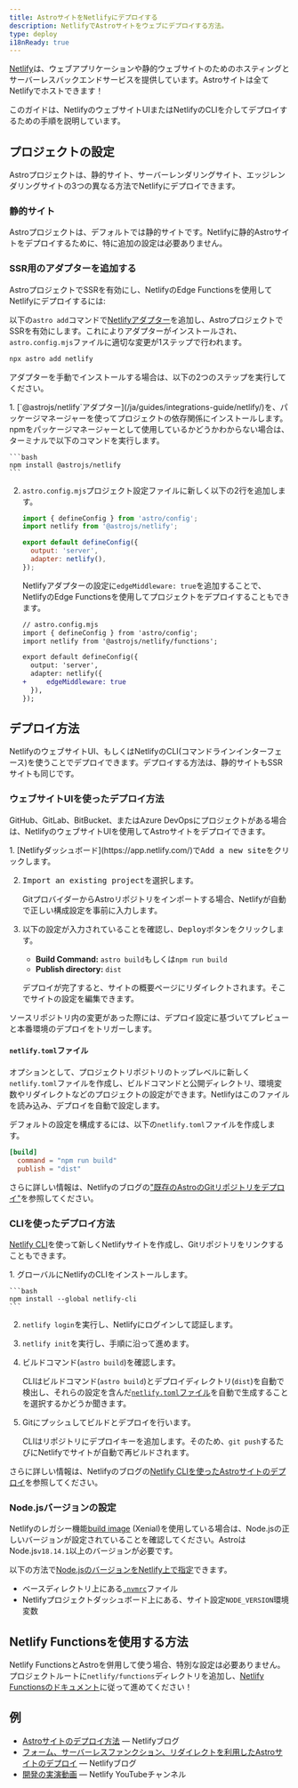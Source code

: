 ```yaml
---
title: AstroサイトをNetlifyにデプロイする
description: NetlifyでAstroサイトをウェブにデプロイする方法。
type: deploy
i18nReady: true
---
```


[Netlify](https://netlify.com)は、ウェブアプリケーションや静的ウェブサイトのためのホスティングとサーバーレスバックエンドサービスを提供しています。Astroサイトは全てNetlifyでホストできます！

このガイドは、NetlifyのウェブサイトUIまたはNetlifyのCLIを介してデプロイするための手順を説明しています。

## プロジェクトの設定

Astroプロジェクトは、静的サイト、サーバーレンダリングサイト、エッジレンダリングサイトの3つの異なる方法でNetlifyにデプロイできます。

### 静的サイト

Astroプロジェクトは、デフォルトでは静的サイトです。Netlifyに静的Astroサイトをデプロイするために、特に追加の設定は必要ありません。

### SSR用のアダプターを追加する

AstroプロジェクトでSSRを有効にし、NetlifyのEdge Functionsを使用してNetlifyにデプロイするには:

以下の`astro add`コマンドで[Netlifyアダプター](/ja/guides/integrations-guide/netlify/)を追加し、AstroプロジェクトでSSRを有効にします。これによりアダプターがインストールされ、`astro.config.mjs`ファイルに適切な変更が1ステップで行われます。

```bash
npx astro add netlify
```

アダプターを手動でインストールする場合は、以下の2つのステップを実行してください。

<Steps>
1. [`@astrojs/netlify`アダプター](/ja/guides/integrations-guide/netlify/)を、パッケージマネージャーを使ってプロジェクトの依存関係にインストールします。npmをパッケージマネージャーとして使用しているかどうかわからない場合は、ターミナルで以下のコマンドを実行します。

    ```bash
    npm install @astrojs/netlify
    ```

2. `astro.config.mjs`プロジェクト設定ファイルに新しく以下の2行を追加します。

    ```js title="astro.config.mjs" ins={2, 5-6}
    import { defineConfig } from 'astro/config';
    import netlify from '@astrojs/netlify';

    export default defineConfig({
      output: 'server',
      adapter: netlify(),
    });
    ```

    Netlifyアダプターの設定に`edgeMiddleware: true`を追加することで、NetlifyのEdge Functionsを使用してプロジェクトをデプロイすることもできます。

      ```diff lang="js"
      // astro.config.mjs
      import { defineConfig } from 'astro/config';
      import netlify from '@astrojs/netlify/functions';

      export default defineConfig({
        output: 'server',
        adapter: netlify({
    +     edgeMiddleware: true
        }),
      });
      ```
</Steps>

## デプロイ方法

NetlifyのウェブサイトUI、もしくはNetlifyのCLI(コマンドラインインターフェース)を使うことでデプロイできます。デプロイする方法は、静的サイトもSSRサイトも同じです。

### ウェブサイトUIを使ったデプロイ方法

GitHub、GitLab、BitBucket、またはAzure DevOpsにプロジェクトがある場合は、NetlifyのウェブサイトUIを使用してAstroサイトをデプロイできます。

<Steps>
1. [Netlifyダッシュボード](https://app.netlify.com/)で<kbd>Add a new site</kbd>をクリックします。

2. <kbd>Import an existing project</kbd>を選択します。

    GitプロバイダーからAstroリポジトリをインポートする場合、Netlifyが自動で正しい構成設定を事前に入力します。

3. 以下の設定が入力されていることを確認し、<kbd>Deploy</kbd>ボタンをクリックします。

    - **Build Command:** `astro build`もしくは`npm run build`
    - **Publish directory:** `dist`

    デプロイが完了すると、サイトの概要ページにリダイレクトされます。そこでサイトの設定を編集できます。
</Steps>

ソースリポジトリ内の変更があった際には、デプロイ設定に基づいてプレビューと本番環境のデプロイをトリガーします。

#### `netlify.toml`ファイル

オプションとして、プロジェクトリポジトリのトップレベルに新しく`netlify.toml`ファイルを作成し、ビルドコマンドと公開ディレクトリ、環境変数やリダイレクトなどのプロジェクトの設定ができます。Netlifyはこのファイルを読み込み、デプロイを自動で設定します。

デフォルトの設定を構成するには、以下の`netlify.toml`ファイルを作成します。

```toml
[build]
  command = "npm run build"
  publish = "dist"
```

<ReadMore>さらに詳しい情報は、Netlifyのブログの["既存のAstroのGitリポジトリをデプロイ"](https://www.netlify.com/blog/how-to-deploy-astro/#deploy-an-existing-git-repository-to-netlify)を参照してください。</ReadMore>

### CLIを使ったデプロイ方法

[Netlify CLI](https://cli.netlify.com/)を使って新しくNetlifyサイトを作成し、Gitリポジトリをリンクすることもできます。


<Steps>
1. グローバルにNetlifyのCLIをインストールします。

    ```bash
    npm install --global netlify-cli
    ```

2. `netlify login`を実行し、Netlifyにログインして認証します。

3. `netlify init`を実行し、手順に沿って進めます。

4. ビルドコマンド(`astro build`)を確認します。

    CLIはビルドコマンド(`astro build`)とデプロイディレクトリ(`dist`)を自動で検出し、それらの設定を含んだ[`netlify.toml`ファイル](#netlifytomlファイル)を自動で生成することを選択するかどうか聞きます。

5.  Gitにプッシュしてビルドとデプロイを行います。

    CLIはリポジトリにデプロイキーを追加します。そのため、`git push`するたびにNetlifyでサイトが自動で再ビルドされます。
</Steps>

<ReadMore>さらに詳しい情報は、Netlifyのブログの[Netlify CLIを使ったAstroサイトのデプロイ](https://www.netlify.com/blog/how-to-deploy-astro/#link-your-astro-project-and-deploy-using-the-netlify-cli)を参照してください。</ReadMore>

### Node.jsバージョンの設定

Netlifyのレガシー機能[build image](https://docs.netlify.com/configure-builds/get-started/#build-image-selection) (Xenial)を使用している場合は、Node.jsの正しいバージョンが設定されていることを確認してください。AstroはNode.js`v18.14.1`以上のバージョンが必要です。

以下の方法で[Node.jsのバージョンをNetlify上で指定](https://docs.netlify.com/configure-builds/manage-dependencies/#node-js-and-javascript)できます。
- ベースディレクトリ上にある[`.nvmrc`](https://github.com/nvm-sh/nvm#nvmrc)ファイル
- Netlifyプロジェクトダッシュボード上にある、サイト設定`NODE_VERSION`環境変数

## Netlify Functionsを使用する方法

Netlify FunctionsとAstroを併用して使う場合、特別な設定は必要ありません。プロジェクトルートに`netlify/functions`ディレクトリを追加し、[Netlify Functionsのドキュメント](https://docs.netlify.com/functions/overview/)に従って進めてください！

## 例

- [Astroサイトのデプロイ方法](https://www.netlify.com/blog/how-to-deploy-astro/) — Netlifyブログ
- [フォーム、サーバーレスファンクション、リダイレクトを利用したAstroサイトのデプロイ](https://www.netlify.com/blog/deploy-an-astro-site-with-forms-serverless-functions-and-redirects/) — Netlifyブログ
- [開発の実演動画](https://youtu.be/GrSLYq6ZTes) — Netlify YouTubeチャンネル
